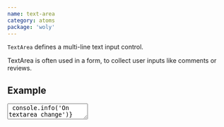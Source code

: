 ```yaml
---
name: text-area
category: atoms
package: 'woly'
---
```



`TextArea` defines a multi-line text input control.

TextArea is often used in a form, to collect user inputs like comments or reviews.

## Example

<Playground>
  <TextArea
    name="name"
    placeholder="Simple text-area"
    onChange={() => console.info('On textarea change')}
    variant="secondary"
  />
</Playground>

## Variants

Primary and danger variants are should be used to focus user attention.

<Playground direction="vertical">
  <TextArea
    name="name"
    placeholder="Primary"
    onChange={() => console.info('On textarea change')}
    variant="primary"
  />
  <TextArea
    name="name"
    placeholder="Error"
    value="Error"
    onChange={() => console.info('On textarea change')}
    variant="danger"
  />
</Playground>

Secondary variant should be used as a default variant.

<Playground>
  <TextArea
    name="name"
    placeholder="Primary"
    onChange={() => console.info('On textarea change')}
    variant="secondary"
  />
</Playground>

## Disabled

This Boolean attribute indicates that the user cannot interact with the control.
If this attribute is not specified, the control inherits its setting from the containing element;
if there is no containing element when the disabled attribute is set, the control is enabled.

<Playground>
  <TextArea name="name" placeholder="Disabled" variant="primary" disabled />
</Playground>

## Resize

The resize property defines if (and how) an element is resizable by the user.

<Playground>
  <div style={{ marginBottom: '60px' }}>
    <TextArea
      name="name"
      placeholder="Here, the user can resize both the height and width"
      onChange={() => console.info('On textarea change')}
      variant="primary"
      rows={5}
      resize
    />
  </div>
  <div style={{ marginBottom: '40px' }}>
    <TextArea
      name="name"
      placeholder="Oops! You can't resize this textarea"
      onChange={() => console.info('On textarea change')}
      variant="primary"
    />
  </div>
</Playground>

## Cols, rows and wrap

TextArea size can be controlled with number of cols and rows.

### cols

The visible width of the text control, in average character widths.
If it is specified, it must be a positive integer. If it is not specified, the default value is 20.

### rows

The number of visible text lines for the control.

### wrap

Indicates how the control wraps text.
Possible values are:

- hard: The browser automatically inserts line breaks, so that each line has no more than the width of the control;
  the cols attribute must also be specified for this to take effect.

- soft: The browser ensures that all line breaks in the value consist of a CR+LF pair,
  but does not insert any additional line breaks.

- off : Like soft but changes appearance to white-space: pre so line segments exceeding cols are not wrapped
  and the textarea becomes horizontally scrollable.

<Playground>
  <TextArea
    name="name"
    placeholder="Hey! Here is 20 cols and it's wrapp off"
    onChange={() => console.info('On textarea change')}
    variant="primary"
    cols={20}
    wrap="off"
  />
  <TextArea
    name="name"
    placeholder="Oops! Textarea consists only 3 rows"
    onChange={() => console.info('On textarea change')}
    variant="primary"
    rows={3}
  />
</Playground>

## Sizes

Size controlled by the `component-level` block property not from the props.

<Playground>
  <block.S>
    <TextArea
      name="name"
      placeholder="Primary"
      onChange={() => console.info('On textarea change')}
      variant="primary"
    />
  </block.S>
  <block.M>
    <TextArea
      name="name"
      placeholder="Primary"
      onChange={() => console.info('On textarea change')}
      variant="primary"
    />
  </block.M>
  <block.L>
    <TextArea
      name="name"
      placeholder="Primary"
      onChange={() => console.info('On textarea change')}
      variant="primary"
    />
  </block.L>
  <block.XL>
    <TextArea
      name="name"
      placeholder="Primary"
      onChange={() => console.info('On textarea change')}
      variant="primary"
    />
  </block.XL>
</Playground>

### Container

TextArea can be placed inside the container. TextArea width is equal to container size.

<Playground direction="horizontal">
  <block.S>
    <TextArea
      name="name"
      placeholder="Primary"
      onChange={() => console.info('On textarea change')}
      variant="primary"
    />
  </block.S>
  <block.S>
    <TextArea
      name="name"
      placeholder="Primary"
      onChange={() => console.info('On textarea change')}
      variant="primary"
    />
  </block.S>
</Playground>

### Kinds

| Name       | Description                                                 |
| ---------- | ----------------------------------------------------------- |
| `TextArea` | Base text-area. Useful for creating a new kind of text-area |

### Props

| Name          | Type                                                           | Default     | Description                                                                              |
| ------------- | -------------------------------------------------------------- | ----------- | ---------------------------------------------------------------------------------------- |
| `name`        | `string`                                                       |             | Name attribute specifies a name of the text-area                                         |
| `disabled`    | `boolean`                                                      | `null`      | HTML disabled attribute                                                                  |
| `value`       | `HTMLInputElement['value']`                                    | `null`      | Value of text-area field                                                                 |
| `onChange`    | `(e: React.ChangeEvent<HTMLInputElement>) => unknown`          |             | Callback when user text-area                                                             |
| `onKeyDown`   | `(event: React.KeyboardEvent<HTMLTextAreaElement>) => unknown` |             | Callback when user text-area                                                             |
| `variant`     | `string`                                                       | `'default'` | Variant prop to style TextArea component                                                 |
| `row`         | `number`                                                       |             | Number of rows to display                                                                |
| `cols`        | `number`                                                       |             | Number of cols to display                                                                |
| `wrap`        | `string`                                                       |             | The wrap attribute specifies how the text in a text area is to be wrapped                |
| `resize`      | `string`                                                       |             | The resize property defines if (and how) an element is resizable by the user             |
| `maxLength`   | `number`                                                       |             | The maxlength attribute specifies the maximum length (in characters)                     |
| `minLength`   | `number`                                                       |             | The minlength attribute specifies the maximum length (in characters)                     |
| `overflow`    | `string`                                                       |             | The overflow property specifies what should happen if content overflows an element's box |
| `placeholder` | `string`                                                       |             | The placeholder represents the placeholder text                                          |
| `...`         | `HTMLInputElement`                                             | `{}`        | Other props are inherited from `HTMLInputElement`                                        |
